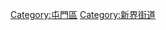 {{Commonscat|Streets in Tuen Mun District}}

[[Category:屯門區|Category:屯門區]]
[[Category:新界街道|Category:新界街道]]